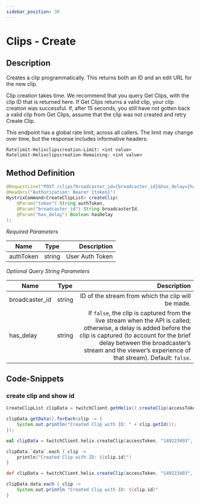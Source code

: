 ```yaml
---
sidebar_position: 30
---
```



# Clips - Create

## Description

Creates a clip programmatically. This returns both an ID and an edit URL for the new clip.

Clip creation takes time. We recommend that you query Get Clips, with the clip ID that is returned here. If Get Clips returns a valid clip, your clip creation was successful. If, after 15 seconds, you still have not gotten back a valid clip from Get Clips, assume that the clip was not created and retry Create Clip.

This endpoint has a global rate limit, across all callers. The limit may change over time, but the response includes informative headers:

```
Ratelimit-Helixclipscreation-Limit: <int value>
Ratelimit-Helixclipscreation-Remaining: <int value>
```

## Method Definition

```java
@RequestLine("POST /clips?broadcaster_id={broadcaster_id}&has_delay={has_delay}")
@Headers("Authorization: Bearer {token}")
HystrixCommand<CreateClipList> createClip(
	@Param("token") String authToken,
	@Param("broadcaster_id") String broadcasterId,
	@Param("has_delay") Boolean hasDelay
);
```

*Required Parameters*

| Name          | Type      | Description  |
| ------------- |:---------:| -----------------:|
| authToken     | string    | User Auth Token |

*Optional Query String Parameters*

| Name          | Type      | Description  |
| ------------- |:---------:| -----------------:|
| broadcaster_id | string    | ID of the stream from which the clip will be made. |
| has_delay      | string    | If `false`, the clip is captured from the live stream when the API is called; otherwise, a delay is added before the clip is captured (to account for the brief delay between the broadcaster’s stream and the viewer’s experience of that stream). Default: `false`. |

## Code-Snippets

### create clip and show id

<Tabs groupId="code">
<TabItem value="java" label="Java">

```java
CreateClipList clipData = twitchClient.getHelix().createClip(accessToken, "149223493", false).execute();

clipData.getData().forEach(clip -> {
	System.out.println("Created Clip with ID: " + clip.getId());
});
```

</TabItem>
<TabItem value="kotlin" label="Kotlin">

```kotlin
val clipData = twitchClient.helix.createClip(accessToken, "149223493", false).execute();

clipData.`data`.each { clip ->
	println("Created Clip with ID: ${clip.id}")
}
```

</TabItem>
<TabItem value="groovy" label="Groovy">

```groovy
def clipData = twitchClient.helix.createClip(accessToken, "149223493", false).execute();

clipData.data.each { clip ->
	System.out.println "Created Clip with ID: ${clip.id}"
}
```

</TabItem>
</Tabs>
